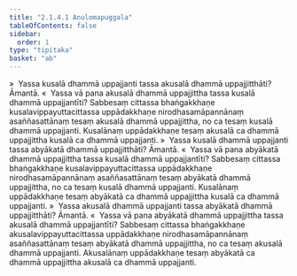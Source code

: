 ```yaml
---
title: "2.1.4.1 Anulomapuggala"
tableOfContents: false
sidebar:
  order: 1
type: "tipitaka"
basket: "ab"
---
```



<DynamicBreadcrumb />

<Division number="69">

<Paragraph number="324">
»  Yassa kusalā dhammā uppajjanti tassa akusalā dhammā uppajjitthāti? Āmantā.
</Paragraph>

<Paragraph number="325">
«  Yassa vā pana akusalā dhammā uppajjittha tassa kusalā dhammā uppajjantīti?
</Paragraph>

<Paragraph number="326">
Sabbesaṃ cittassa bhaṅgakkhaṇe kusalavippayuttacittassa uppādakkhaṇe nirodhasamāpannānaṃ asaññasattānaṃ tesaṃ akusalā dhammā uppajjittha, no ca tesaṃ kusalā dhammā uppajjanti. Kusalānaṃ uppādakkhaṇe tesaṃ akusalā ca dhammā uppajjittha kusalā ca dhammā uppajjanti.
</Paragraph>

<Paragraph number="327">
»  Yassa kusalā dhammā uppajjanti tassa abyākatā dhammā uppajjitthāti? Āmantā.
</Paragraph>

<Paragraph number="328">
«  Yassa vā pana abyākatā dhammā uppajjittha tassa kusalā dhammā uppajjantīti?
</Paragraph>

<Paragraph number="329">
Sabbesaṃ cittassa bhaṅgakkhaṇe kusalavippayuttacittassa uppādakkhaṇe nirodhasamāpannānaṃ asaññasattānaṃ tesaṃ abyākatā dhammā uppajjittha, no ca tesaṃ kusalā dhammā uppajjanti. Kusalānaṃ uppādakkhaṇe tesaṃ abyākatā ca dhammā uppajjittha kusalā ca dhammā uppajjanti.
</Paragraph>

</Division>
<Division number="70">

<Paragraph number="330">
»  Yassa akusalā dhammā uppajjanti tassa abyākatā dhammā uppajjitthāti? Āmantā.
</Paragraph>

<Paragraph number="331">
«  Yassa vā pana abyākatā dhammā uppajjittha tassa akusalā dhammā uppajjantīti?
</Paragraph>

<Paragraph number="332">
Sabbesaṃ cittassa bhaṅgakkhaṇe akusalavippayuttacittassa uppādakkhaṇe nirodhasamāpannānaṃ asaññasattānaṃ tesaṃ abyākatā dhammā uppajjittha, no ca tesaṃ akusalā dhammā uppajjanti. Akusalānaṃ uppādakkhaṇe tesaṃ abyākatā ca dhammā uppajjittha akusalā ca dhammā uppajjanti.
</Paragraph>
</Division>